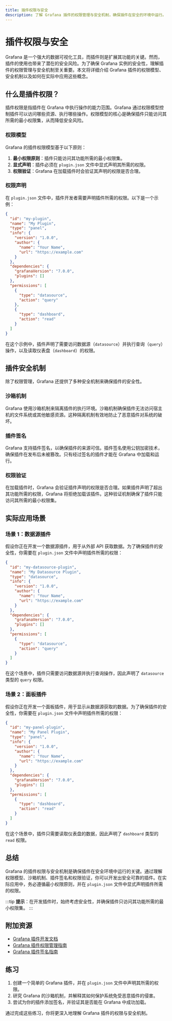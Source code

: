 ```yaml
---
title: 插件权限与安全
description: 了解 Grafana 插件的权限管理与安全机制，确保插件在安全的环境中运行。
---
```


# 插件权限与安全

Grafana 是一个强大的数据可视化工具，而插件则是扩展其功能的关键。然而，插件的使用也带来了潜在的安全风险。为了确保 Grafana 实例的安全性，理解插件的权限管理与安全机制至关重要。本文将详细介绍 Grafana 插件的权限模型、安全机制以及如何在实际中应用这些概念。

## 什么是插件权限？

插件权限是指插件在 Grafana 中执行操作的能力范围。Grafana 通过权限模型控制插件可以访问哪些资源、执行哪些操作。权限模型的核心是确保插件只能访问其所需的最小权限集，从而降低安全风险。

### 权限模型

Grafana 的插件权限模型基于以下原则：

1. **最小权限原则**：插件只能访问其功能所需的最小权限集。
2. **显式声明**：插件必须在 `plugin.json` 文件中显式声明其所需的权限。
3. **权限验证**：Grafana 在加载插件时会验证其声明的权限是否合理。

### 权限声明

在 `plugin.json` 文件中，插件开发者需要声明插件所需的权限。以下是一个示例：

```json
{
  "id": "my-plugin",
  "name": "My Plugin",
  "type": "panel",
  "info": {
    "version": "1.0.0",
    "author": {
      "name": "Your Name",
      "url": "https://example.com"
    }
  },
  "dependencies": {
    "grafanaVersion": "7.0.0",
    "plugins": []
  },
  "permissions": [
    {
      "type": "datasource",
      "action": "query"
    },
    {
      "type": "dashboard",
      "action": "read"
    }
  ]
}
```

在这个示例中，插件声明了需要访问数据源（`datasource`）并执行查询（`query`）操作，以及读取仪表盘（`dashboard`）的权限。

## 插件安全机制

除了权限管理，Grafana 还提供了多种安全机制来确保插件的安全性。

### 沙箱机制

Grafana 使用沙箱机制来隔离插件的执行环境。沙箱机制确保插件无法访问宿主机的文件系统或其他敏感资源。这种隔离机制有效地防止了恶意插件对系统的破坏。

### 插件签名

Grafana 支持插件签名，以确保插件的来源可信。插件签名使用公钥加密技术，确保插件在发布后未被篡改。只有经过签名的插件才能在 Grafana 中加载和运行。

### 权限验证

在加载插件时，Grafana 会验证插件声明的权限是否合理。如果插件声明了超出其功能所需的权限，Grafana 将拒绝加载该插件。这种验证机制确保了插件只能访问其所需的最小权限集。

## 实际应用场景

### 场景 1：数据源插件

假设你正在开发一个数据源插件，用于从外部 API 获取数据。为了确保插件的安全性，你需要在 `plugin.json` 文件中声明插件所需的权限：

```json
{
  "id": "my-datasource-plugin",
  "name": "My Datasource Plugin",
  "type": "datasource",
  "info": {
    "version": "1.0.0",
    "author": {
      "name": "Your Name",
      "url": "https://example.com"
    }
  },
  "dependencies": {
    "grafanaVersion": "7.0.0",
    "plugins": []
  },
  "permissions": [
    {
      "type": "datasource",
      "action": "query"
    }
  ]
}
```

在这个场景中，插件只需要访问数据源并执行查询操作，因此声明了 `datasource` 类型的 `query` 权限。

### 场景 2：面板插件

假设你正在开发一个面板插件，用于显示从数据源获取的数据。为了确保插件的安全性，你需要在 `plugin.json` 文件中声明插件所需的权限：

```json
{
  "id": "my-panel-plugin",
  "name": "My Panel Plugin",
  "type": "panel",
  "info": {
    "version": "1.0.0",
    "author": {
      "name": "Your Name",
      "url": "https://example.com"
    }
  },
  "dependencies": {
    "grafanaVersion": "7.0.0",
    "plugins": []
  },
  "permissions": [
    {
      "type": "dashboard",
      "action": "read"
    }
  ]
}
```

在这个场景中，插件只需要读取仪表盘的数据，因此声明了 `dashboard` 类型的 `read` 权限。

## 总结

Grafana 的插件权限与安全机制是确保插件在安全环境中运行的关键。通过理解权限模型、沙箱机制、插件签名和权限验证，你可以开发出安全可靠的插件。在实际应用中，务必遵循最小权限原则，并在 `plugin.json` 文件中显式声明插件所需的权限。

:::tip
**提示**：在开发插件时，始终考虑安全性，并确保插件只访问其功能所需的最小权限集。
:::

## 附加资源

- [Grafana 插件开发文档](https://grafana.com/docs/grafana/latest/developers/plugins/)
- [Grafana 插件权限管理指南](https://grafana.com/docs/grafana/latest/developers/plugins/permissions/)
- [Grafana 插件签名指南](https://grafana.com/docs/grafana/latest/developers/plugins/sign-a-plugin/)

## 练习

1. 创建一个简单的 Grafana 插件，并在 `plugin.json` 文件中声明其所需的权限。
2. 研究 Grafana 的沙箱机制，并解释其如何保护系统免受恶意插件的侵害。
3. 尝试为你的插件添加签名，并验证其是否能在 Grafana 中成功加载。

通过完成这些练习，你将更深入地理解 Grafana 插件的权限与安全机制。